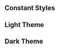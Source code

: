 
<Meta title="Guidelines/Colors" />

<Title>Color Palette</Title>

## Constant Styles

<ColorPalette>
  <ColorItem
    title="color.gray"
    subtitle="Base Colors"
    colors={{
      white: "rgb(var(--white))",
      black: "rgb(var(--black))"
    }}
  />
</ColorPalette>

## Light Theme

<ColorPalette>
  <ColorItem
    title="color.gray"
    subtitle="Grey Scale"
    colors={{
      "gray-100": "rgb(var(--gray-100))",
      "gray-200": "rgb(var(--gray-200))",
      "gray-300": "rgb(var(--gray-300))",
      "gray-400": "rgb(var(--gray-400))"
    }}
  />
  <ColorItem
    title="Success"
    subtitle="color.success"
    colors={{
      "primary-50": "rgb(var(--primary-50))",
      "primary-100": "rgb(var(--primary-100))",
      "primary-200": "rgb(var(--primary-200))",
      "primary-300": "rgb(var(--primary-300))",
      "primary-400": "rgb(var(--primary-400))",
      "primary-500": "rgb(var(--primary-500))",
      "primary-600": "rgb(var(--primary-600))",
      "primary-700": "rgb(var(--primary-700))",
      "primary-800": "rgb(var(--primary-800))",
      "primary-900": "rgb(var(--primary-900))",
      "primary-950": "rgb(var(--primary-950))"
    }}
  />
  <ColorItem
    title="color.success"
    subtitle="Success Colors"
    colors={{
      "success-50": "rgb(var(--success-50))",
      "success-100": "rgb(var(--success-100))",
      "success-200": "rgb(var(--success-200))",
      "success-300": "rgb(var(--success-300))",
      "success-400": "rgb(var(--success-400))",
      "success-500": "rgb(var(--success-500))",
      "success-600": "rgb(var(--success-600))",
      "success-700": "rgb(var(--success-700))",
      "success-800": "rgb(var(--success-800))",
      "success-900": "rgb(var(--success-900))",
      "success-950": "rgb(var(--success-950))"
    }}
  />
  <ColorItem
    title="Warning"
    subtitle="color.warning"
    colors={{
      "warning-50": "rgb(var(--warning-50))",
      "warning-100": "rgb(var(--warning-100))",
      "warning-200": "rgb(var(--warning-200))",
      "warning-300": "rgb(var(--warning-300))",
      "warning-400": "rgb(var(--warning-400))",
      "warning-500": "rgb(var(--warning-500))",
      "warning-600": "rgb(var(--warning-600))",
      "warning-700": "rgb(var(--warning-700))",
      "warning-800": "rgb(var(--warning-800))",
      "warning-900": "rgb(var(--warning-900))",
      "warning-950": "rgb(var(--warning-950))"
    }}
  />
  <ColorItem
    title="Error"
    subtitle="color.error"
    colors={{
      "error-50": "rgb(var(--error-50))",
      "error-100": "rgb(var(--error-100))",
      "error-200": "rgb(var(--error-200))",
      "error-300": "rgb(var(--error-300))",
      "error-400": "rgb(var(--error-400))",
      "error-500": "rgb(var(--error-500))",
      "error-600": "rgb(var(--error-600))",
      "error-700": "rgb(var(--error-700))",
      "error-800": "rgb(var(--error-800))",
      "error-900": "rgb(var(--error-900))",
      "error-950": "rgb(var(--error-950))"
    }}
  />
  <ColorItem
    title="Background"
    subtitle="backgroundColor"
    colors={{
      "app-primary": "rgb(var(--background-primary))",
      "app-secondary": "rgb(var(--background-secondary))",
      "background-primary": "rgb(var(--background-color-primary))",
      "background-success": "rgb(var(--background-color-success))",
      "background-warning": "rgb(var(--background-color-warning))",
      "background-error": "rgb(var(--background-color-error))"
    }}
  />
</ColorPalette>

## Dark Theme

<div className="dark">
  <ColorPalette>
    <ColorItem
      title="Grey Scale"
      subtitle="color.gray"
      colors={{
        "gray-100": "rgb(var(--gray-100))",
        "gray-200": "rgb(var(--gray-200))",
        "gray-300": "rgb(var(--gray-300))",
        "gray-400": "rgb(var(--gray-400))"
      }}
    />
    <ColorItem
      title="Success"
      subtitle="color.success"
      colors={{
        "primary-50": "rgb(var(--primary-50))",
        "primary-100": "rgb(var(--primary-100))",
        "primary-200": "rgb(var(--primary-200))",
        "primary-300": "rgb(var(--primary-300))",
        "primary-400": "rgb(var(--primary-400))",
        "primary-500": "rgb(var(--primary-500))",
        "primary-600": "rgb(var(--primary-600))",
        "primary-700": "rgb(var(--primary-700))",
        "primary-800": "rgb(var(--primary-800))",
        "primary-900": "rgb(var(--primary-900))",
        "primary-950": "rgb(var(--primary-950))"
      }}
    />
    <ColorItem
      title="color.success"
      subtitle="Success Colors"
      colors={{
        "success-50": "rgb(var(--success-50))",
        "success-100": "rgb(var(--success-100))",
        "success-200": "rgb(var(--success-200))",
        "success-300": "rgb(var(--success-300))",
        "success-400": "rgb(var(--success-400))",
        "success-500": "rgb(var(--success-500))",
        "success-600": "rgb(var(--success-600))",
        "success-700": "rgb(var(--success-700))",
        "success-800": "rgb(var(--success-800))",
        "success-900": "rgb(var(--success-900))",
        "success-950": "rgb(var(--success-950))"
      }}
    />
    <ColorItem
      title="Warning"
      subtitle="color.warning"
      colors={{
        "warning-50": "rgb(var(--warning-50))",
        "warning-100": "rgb(var(--warning-100))",
        "warning-200": "rgb(var(--warning-200))",
        "warning-300": "rgb(var(--warning-300))",
        "warning-400": "rgb(var(--warning-400))",
        "warning-500": "rgb(var(--warning-500))",
        "warning-600": "rgb(var(--warning-600))",
        "warning-700": "rgb(var(--warning-700))",
        "warning-800": "rgb(var(--warning-800))",
        "warning-900": "rgb(var(--warning-900))",
        "warning-950": "rgb(var(--warning-950))"
      }}
    />
    <ColorItem
      title="Error"
      subtitle="color.error"
      colors={{
        "error-50": "rgb(var(--error-50))",
        "error-100": "rgb(var(--error-100))",
        "error-200": "rgb(var(--error-200))",
        "error-300": "rgb(var(--error-300))",
        "error-400": "rgb(var(--error-400))",
        "error-500": "rgb(var(--error-500))",
        "error-600": "rgb(var(--error-600))",
        "error-700": "rgb(var(--error-700))",
        "error-800": "rgb(var(--error-800))",
        "error-900": "rgb(var(--error-900))",
        "error-950": "rgb(var(--error-950))"
      }}
    />
    <ColorItem
      title="Background"
      subtitle="backgroundColor"
      colors={{
        "app-primary": "rgb(var(--background-primary))",
        "app-secondary": "rgb(var(--background-secondary))",
        primary: "rgb(var(--background-color-primary))",
        success: "rgb(var(--background-color-success))",
        warning: "rgb(var(--background-color-warning))",
        error: "rgb(var(--background-color-error))"
      }}
    />
  </ColorPalette>
</div>
